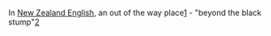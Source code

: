 {{rfc}}

In [[New Zealand English]], an out of the way place[http://www.gov-gen.govt.nz/gg/speeches.asp?type=archive&ID=163] - "beyond the black stump"[http://www.fourcorners.co.nz/new-zealand/language/]